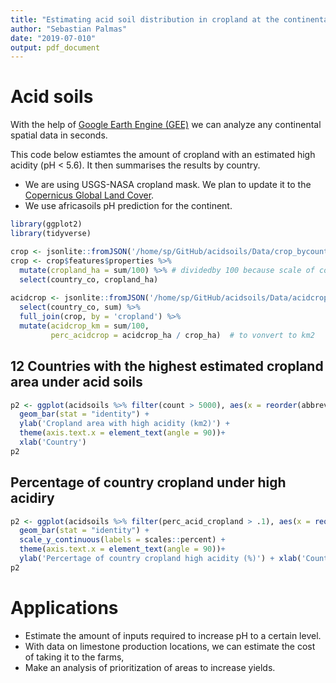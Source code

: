 ```yaml
---
title: "Estimating acid soil distribution in cropland at the continental scale."
author: "Sebastian Palmas"
date: "2019-07-010"
output: pdf_document
---
```


# Acid soils

With the help of [Google Earth Engine (GEE)](https://earthengine.google.com/) we can analyze any continental spatial data in seconds.

This code below estiamtes the amount of cropland with an estimated high acidity (pH < 5.6). It then summarises the results by country.

* We are using USGS-NASA cropland mask. We plan to update it to the [Copernicus Global Land Cover](http://lcviewer.vito.be/).
* We use africasoils pH prediction for the continent.
```r
library(ggplot2)
library(tidyverse)
```

```r
  
crop <- jsonlite::fromJSON('/home/sp/GitHub/acidsoils/Data/crop_bycountry.geojson' )
crop <- crop$features$properties %>% 
  mutate(cropland_ha = sum/100) %>% # dividedby 100 because scale of copernicus was 0-100 (percentage, not proportion)
  select(country_co, cropland_ha) 
  
acidcrop <- jsonlite::fromJSON('/home/sp/GitHub/acidsoils/Data/acidcrop_bycountry.geojson' ) %>%
  select(country_co, sum) %>% 
  full_join(crop, by = 'cropland') %>% 
  mutate(acidcrop_km = sum/100,
         perc_acidcrop = acidcrop_ha / crop_ha)  # to vonvert to km2
```

## 12 Countries with the highest estimated cropland area under acid soils 

```r
p2 <- ggplot(acidsoils %>% filter(count > 5000), aes(x = reorder(abbreviati, -acid_cropland), y = acid_cropland)) +
  geom_bar(stat = "identity") +
  ylab('Cropland area with high acidity (km2)') +
  theme(axis.text.x = element_text(angle = 90))+
  xlab('Country')
p2
```

## Percentage of country cropland under high acidiry
```r
p2 <- ggplot(acidsoils %>% filter(perc_acid_cropland > .1), aes(x = reorder(abbreviati, -perc_acid_cropland), y = perc_acid_cropland)) +
  geom_bar(stat = "identity") +
  scale_y_continuous(labels = scales::percent) +
  theme(axis.text.x = element_text(angle = 90))+
  ylab('Percertage of country cropland high acidity (%)') + xlab('Country')
p2
```

# Applications
* Estimate the amount of inputs required to increase pH to a certain level.
* With data on limestone production locations, we can estimate the cost of taking it to the farms,
* Make an analysis of prioritization of areas to increase yields.
